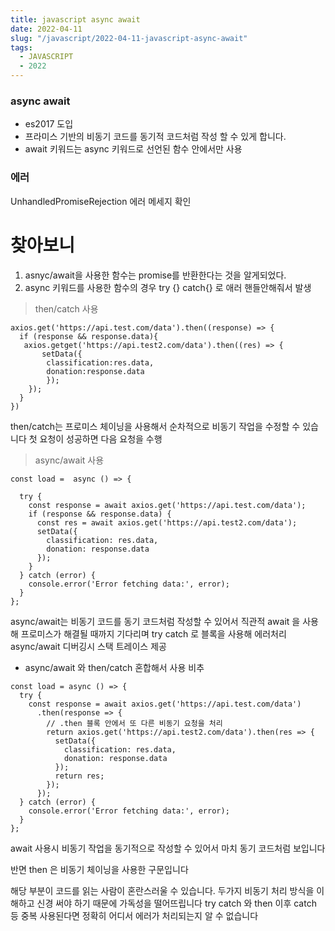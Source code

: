```yaml
---
title: javascript async await
date: 2022-04-11
slug: "/javascript/2022-04-11-javascript-async-await"
tags:
  - JAVASCRIPT
  - 2022
--- 
```


### async  await
* es2017 도입
* 프라미스 기반의 비동기 코드를 동기적 코드처럼 작성 할 수 있게 합니다.
* await 키워드는 async 키워드로 선언된 함수 안에서만 사용


### 에러

UnhandledPromiseRejection
에러 메세지 확인

# 찾아보니
1. asnyc/await을 사용한 함수는 promise를 반환한다는 것을 알게되었다.
2.  async 키워드를 사용한 함수의 경우
    try {} catch{} 로 애러 핸들안해줘서 발생

> then/catch 사용
```
axios.get('https://api.test.com/data').then((response) => {
  if (response && response.data){
   axios.getget('https://api.test2.com/data').then((res) => {
       setData({
        classification:res.data,
        donation:response.data
        });
    });
  }
})
```

then/catch는 프로미스 체이닝을 사용해서
순차적으로 비동기 작업을 수정할 수 있습니다
첫 요청이 성공하면 다음 요청을 수행


> async/await 사용
```
const load =  async () => {

  try {
    const response = await axios.get('https://api.test.com/data');
    if (response && response.data) {
      const res = await axios.get('https://api.test2.com/data');
      setData({
        classification: res.data,
        donation: response.data
      });
    }
  } catch (error) {
    console.error('Error fetching data:', error);
  }
};
```
async/await는 비동기 코드를 동기 코드처럼 작성할 수 있어서 직관적
await 을 사용해 프로미스가 해결될 때까지 기다리며
try catch 로 블록을 사용해 에러처리
async/await 디버깅시 스택 트레이스 제공

* async/await 와 then/catch 혼합해서 사용 비추
```
const load = async () => {
  try {
    const response = await axios.get('https://api.test.com/data')
      .then(response => {
        // .then 블록 안에서 또 다른 비동기 요청을 처리
        return axios.get('https://api.test2.com/data').then(res => {
          setData({
            classification: res.data,
            donation: response.data
          });
          return res;
        });
      });
  } catch (error) {
    console.error('Error fetching data:', error);
  }
};
```

await 사용시
비동기 작업을 동기적으로 작성할 수 있어서
마치 동기 코드처럼 보입니다

반면 then 은 비동기 체이닝을 사용한 구문입니다

해당 부분이 코드를 읽는 사람이 혼란스러울 수 있습니다.
두가지 비동기 처리 방식을 이해하고 신경 써야 하기 때문에 가독성을 떨어뜨립니다
try catch 와 then 이후 catch 등 중복 사용된다면 정확히 어디서 에러가 처리되는지 알 수 없습니다
